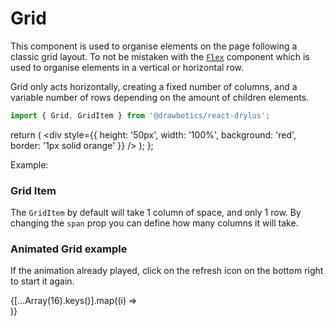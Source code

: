 


# Grid
This component is used to organise elements on the page following a classic grid layout. To not be mistaken with the [`Flex`](/layout/flex) component which is used to organise elements in a vertical or horizontal row.

Grid only acts horizontally, creating a fixed number of columns, and a variable number of rows depending on the amount of children elements.

```jsx
import { Grid, GridItem } from '@drawbotics/react-drylus';
```

  return (
    <div style={{ height: '50px', width: '100%', background: 'red', border: '1px solid orange' }} />
  );
};

Example:
<Playground component={Grid}>
  <Grid columns={4} hGutters={Size.DEFAULT} vGutters={Size.DEFAULT}>
    <GridItem>
      <Component />
    </GridItem>
    <GridItem span={2}>
      <Component />
    </GridItem>
    <GridItem>
      <Component />
    </GridItem>
    <GridItem>
      <Component />
    </GridItem>
    <GridItem>
      <Component />
    </GridItem>
  </Grid>
</Playground>

### Grid Item
The `GridItem` by default will take 1 column of space, and only 1 row. By changing the `span` prop you can define how many columns it will take.
<PropsTable component={GridItem} />


### Animated Grid example
If the animation already played, click on the refresh icon on the bottom right to start it again.

<Playground mode="jsx">
  <div style={{ background: sv.backgroundColor, margin: -24, padding: 24 }}>
    <Grid animated columns={4} hGutters={Size.SMALL} vGutters={Size.SMALL}>
      {[...Array(16).keys()].map((i) =>
        <GridItem key={i}>
          <Tile><div style={{ height: 100 }} /></Tile>
        </GridItem>
      )}
    </Grid>
  </div>
</Playground>